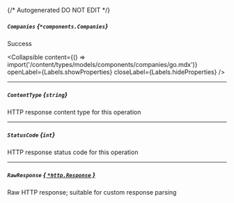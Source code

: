 {/* Autogenerated DO NOT EDIT  */}

##### `Companies` *{`*components.Companies`}*
Success

<Collapsible content={() => import('/content/types/models/components/companies/go.mdx')} openLabel={Labels.showProperties} closeLabel={Labels.hideProperties} />


---
##### `ContentType` *{`string`}*
HTTP response content type for this operation

---
##### `StatusCode` *{`int`}*
HTTP response status code for this operation

---
##### `RawResponse` [*{ `*http.Response` }*](https://pkg.go.dev/net/http#Response)
Raw HTTP response; suitable for custom response parsing


